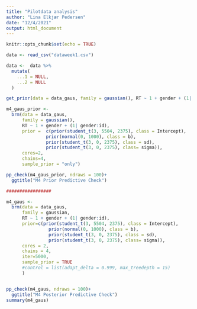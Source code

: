 ```yaml
---
title: "Pilotdata analysis"
author: "Lina Elkjær Pedersen"
date: "12/4/2021"
output: html_document
---
```


```r
knitr::opts_chunk$set(echo = TRUE)
```

```r

data <- read_csv("dataweek1.csv")

data <-  data %>% 
  mutate(
    ...1 = NULL,
    ...2 = NULL
  )

get_prior(data = data_gaus, family = gaussian(), RT ~ 1 + gender + (1| gender:id))

m4_gaus_prior <-
  brm(data = data_gaus,
      family = gaussian(),
      RT ~ 1 + gender + (1| gender:id),
      prior =  c(prior(student_t(3, 5504, 2375), class = Intercept),
               prior(normal(0, 1000), class = b),
               prior(student_t(3, 0, 2375), class = sd),
               prior(student_t(3, 0, 2375), class= sigma)),
      cores=2,
      chains=4,
      sample_prior = "only")

pp_check(m4_gaus_prior, ndraws = 100)+
  ggtitle("M4 Prior Predictive Check")

#################

m4_gaus <-
  brm(data = data_gaus,
      family = gaussian,
      RT ~ 1 + gender + (1| gender:id),
      prior=c(prior(student_t(3, 5504, 2375), class = Intercept),
                prior(normal(0, 1000), class = b),
                prior(student_t(3, 0, 2375), class = sd),
                prior(student_t(3, 0, 2375), class= sigma)),
      cores = 2,
      chains = 4,
      iter=5000,
      sample_prior = TRUE
      #control = list(adapt_delta = 0.999, max_treedepth = 15)
      )


pp_check(m4_gaus, ndraws = 100)+
  ggtitle("M4 Posterior Predictive Check")
summary(m4_gaus)

```

